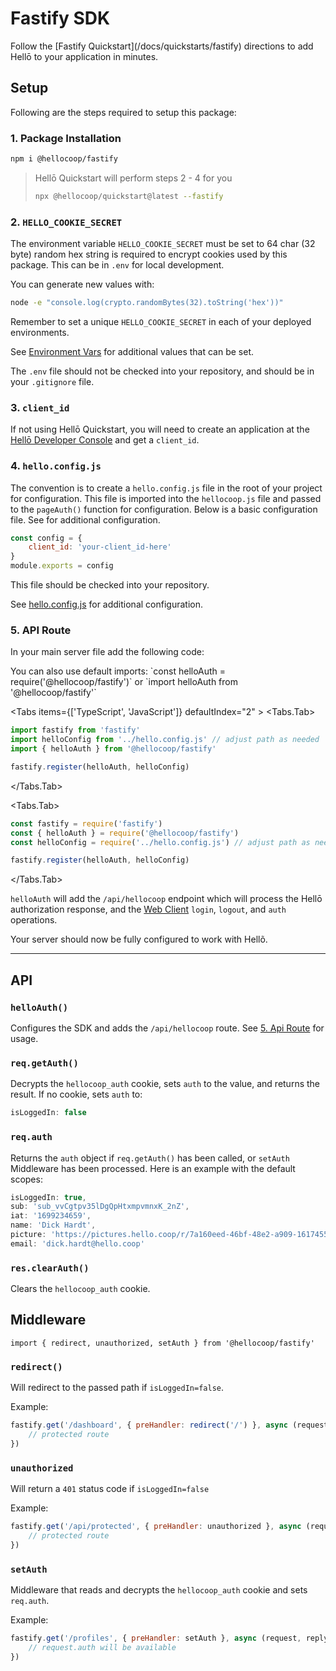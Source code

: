 

# Fastify SDK

<Callout type="info">
    Follow the [Fastify Quickstart](/docs/quickstarts/fastify) directions to add Hellō to your application in minutes.
</Callout>

## Setup

Following are the steps required to setup this package:

### 1. Package Installation

```sh npm2yarn
npm i @hellocoop/fastify
```

> Hellō Quickstart will perform steps 2 - 4 for you
> ```sh
> npx @hellocoop/quickstart@latest --fastify
> ```

### 2. `HELLO_COOKIE_SECRET`

The environment variable `HELLO_COOKIE_SECRET` must be set to 64 char (32 byte) random hex string is required to encrypt cookies used by this package. This can be in `.env` for local development. 

You can generate new values with:
```sh
node -e "console.log(crypto.randomBytes(32).toString('hex'))"
``` 
Remember to set a unique `HELLO_COOKIE_SECRET` in each of your deployed environments.

See [Environment Vars](./environment) for additional values that can be set.


The `.env` file should not be checked into your repository, and should be in your `.gitignore` file.

### 3. `client_id`

If not using Hellō Quickstart, you will need to create an application at the [Hellō Developer Console](https://console.hello.coop/) and get a `client_id`.

### 4. `hello.config.js`

The convention is to create a `hello.config.js` file in the root of your project for configuration. This file is imported into the `hellocoop.js` file and passed to the `pageAuth()` function for configuration. Below is a basic configuration file. See []() for additional configuration.

```javascript
const config = {
    client_id: 'your-client_id-here'
}
module.exports = config
```
This file should be checked into your repository.

See [hello.config.js](./config) for additional configuration.

### 5. API Route

In your main server file add the following code:

<Callout type="info">
    You can also use default imports: `const helloAuth = require('@hellocoop/fastify')` or `import helloAuth from '@hellocoop/fastify'`
</Callout>

<Tabs items={['TypeScript', 'JavaScript']} defaultIndex="2" >
  <Tabs.Tab>
```typescript {2-3,5}
import fastify from 'fastify'
import helloConfig from '../hello.config.js' // adjust path as needed
import { helloAuth } from '@hellocoop/fastify'

fastify.register(helloAuth, helloConfig)

```
  </Tabs.Tab>

  <Tabs.Tab>
```javascript {2-3,5}
const fastify = require('fastify')
const { helloAuth } = require('@hellocoop/fastify')
const helloConfig = require('../hello.config.js') // adjust path as needed

fastify.register(helloAuth, helloConfig)

```
  </Tabs.Tab>
</Tabs>

`helloAuth` will add the `/api/hellocoop` endpoint which will process the Hellō authorization response, and the [Web Client](/docs/apis/web-client) `login`, `logout`, and `auth` operations.

Your server should now be fully configured to work with Hellõ.

----------

## API

### `helloAuth()` 

Configures the SDK and adds the `/api/hellocoop` route. See [5. Api Route](#5-api-route) for usage.

### `req.getAuth()`
Decrypts the `hellocoop_auth` cookie, sets `auth` to the value, and returns the result. If no cookie, sets `auth` to:

```js
isLoggedIn: false
```

### `req.auth`

Returns the `auth` object if `req.getAuth()` has been called, or `setAuth` Middleware has been processed. Here is an example with the default scopes:

```js
isLoggedIn: true,
sub: 'sub_vvCgtpv35lDgQpHtxmpvmnxK_2nZ',
iat: '1699234659',
name: 'Dick Hardt',
picture: 'https://pictures.hello.coop/r/7a160eed-46bf-48e2-a909-161745535895.png',
email: 'dick.hardt@hello.coop'
```
### `res.clearAuth()`

Clears the `hellocoop_auth` cookie.

## Middleware

`import { redirect, unauthorized, setAuth } from '@hellocoop/fastify'`

### `redirect()`

Will redirect to the passed path if `isLoggedIn=false`.

Example:
```js
fastify.get('/dashboard', { preHandler: redirect('/') }, async (request, reply) => {
    // protected route
})
```
### `unauthorized`

Will return a `401` status code if `isLoggedIn=false`

Example:
```js
fastify.get('/api/protected', { preHandler: unauthorized }, async (request, reply) => {
    // protected route
})
```

### `setAuth`

Middleware that reads and decrypts the `hellocoop_auth` cookie and sets `req.auth`.

Example:
```js
fastify.get('/profiles', { preHandler: setAuth }, async (request, reply) => {
    // request.auth will be available
})
```



